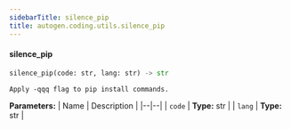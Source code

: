 ```yaml
---
sidebarTitle: silence_pip
title: autogen.coding.utils.silence_pip
---
```


<code class="doc-symbol doc-symbol-heading doc-symbol-function"></code>
#### silence_pip

```python
silence_pip(code: str, lang: str) -> str
```

    Apply -qqq flag to pip install commands.

<b>Parameters:</b>
| Name | Description |
|--|--|
| `code` | **Type:** str |
| `lang` | **Type:** str |

<br />